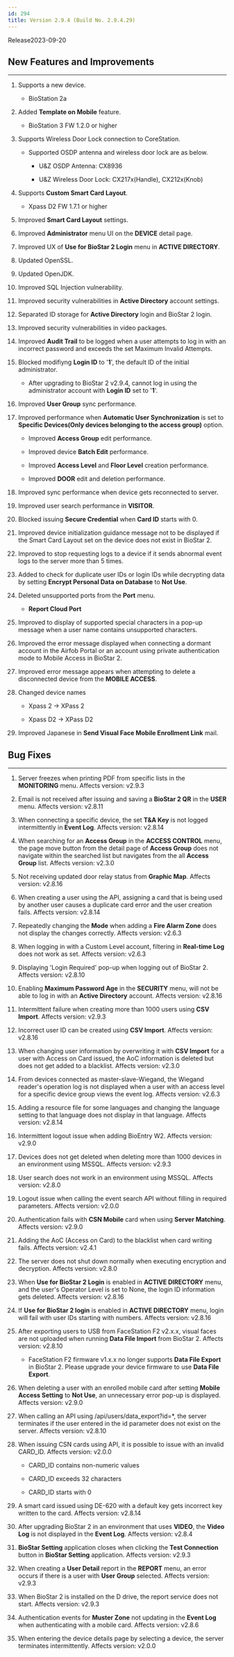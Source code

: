```yaml
---
id: 294
title: Version 2.9.4 (Build No. 2.9.4.29)
---
```


Release<Separator/>2023-09-20

## New Features and Improvements

---

1. Supports a new device.

    * BioStation 2a

1. Added **Template on Mobile** feature.

    * BioStation 3 FW 1.2.0 or higher

1. Supports Wireless Door Lock connection to CoreStation.

    * Supported OSDP antenna and wireless door lock are as below.

        * U&Z OSDP Antenna: CX8936

        * U&Z Wireless Door Lock: CX217x(Handle), CX212x(Knob)

1. Supports **Custom Smart Card Layout**.

    * Xpass D2 FW 1.7.1 or higher

1. Improved **Smart Card Layout** settings.

1. Improved **Administrator** menu UI on the **DEVICE** detail page.

1. Improved UX of **Use for BioStar 2 Login** menu in **ACTIVE DIRECTORY**.

1. Updated OpenSSL.

1. Updated OpenJDK.

1. Improved SQL Injection vulnerability.

1. Improved security vulnerabilities in **Active Directory** account settings.

1. Separated ID storage for **Active Directory** login and BioStar 2 login.

1. Improved security vulnerabilities in video packages.

1. Improved **Audit Trail** to be logged when a user attempts to log in with an incorrect password and exceeds the set Maximum Invalid Attempts.

1. Blocked modifiyng **Login ID** to '**1**', the default ID of the initial administrator.

    * After upgrading to BioStar 2 v2.9.4, cannot log in using the administrator account with **Login ID** set to '**1**'.

1. Improved **User Group** sync performance.

1. Improved performance when **Automatic User Synchronization** is set to **Specific Devices(Only devices belonging to the access group)** option.

    * Improved **Access Group** edit performance.

    * Improved device **Batch Edit** performance.

    * Improved **Access Level** and **Floor Level** creation performance.

    * Improved **DOOR** edit and deletion performance.

1. Improved sync performance when device gets reconnected to server.

1. Improved user search performance in **VISITOR**.

1. Blocked issuing **Secure Credential** when **Card ID** starts with 0.

1. Improved device initialization guidance message not to be displayed if the Smart Card Layout set on the device does not exist in BioStar 2.

1. Improved to stop requesting logs to a device if it sends abnormal event logs to the server more than 5 times.

1. Added to check for duplicate user IDs or login IDs while decrypting data by setting **Encrypt Personal Data on Database** to **Not Use**.

1. Deleted unsupported ports from the **Port** menu.

    * **Report Cloud Port**

1. Improved to display of supported special characters in a pop-up message when a user name contains unsupported characters.

1. Improved the error message displayed when connecting a dormant account in the Airfob Portal or an account using private authentication mode to Mobile Access in BioStar 2.

1. Improved error message appears when attempting to delete a disconnected device from the **MOBILE ACCESS**.

1. Changed device names

    * Xpass 2 → XPass 2

    * Xpass D2 → XPass D2

1. Improved Japanese in **Send Visual Face Mobile Enrollment Link** mail.

## Bug Fixes

---

<BugLists>

1. Server freezes when printing PDF from specific lists in the **MONITORING** menu. <Badge>Affects version: v2.9.3</Badge>

1. Email is not received after issuing and saving a **BioStar 2 QR** in the **USER** menu. <Badge>Affects version: v2.8.11</Badge>

1. When connecting a specific device, the set **T&A Key** is not logged intermittently in **Event Log**. <Badge>Affects version: v2.8.14</Badge>

1. When searching for an **Access Group** in the **ACCESS CONTROL** menu, the page move button from the detail page of **Access Group** does not navigate within the searched list but navigates from the all **Access Group** list. <Badge>Affects version: v2.3.0</Badge>

1. Not receiving updated door relay status from **Graphic Map**. <Badge>Affects version: v2.8.16</Badge>

1. When creating a user using the API, assigning a card that is being used by another user causes a duplicate card error and the user creation fails. <Badge>Affects version: v2.8.14</Badge>

1. Repeatedly changing the **Mode** when adding a **Fire Alarm Zone** does not display the changes correctly. <Badge>Affects version: v2.6.3</Badge>

1. When logging in with a Custom Level account, filtering in **Real-time Log** does not work as set. <Badge>Affects version: v2.6.3</Badge>

1. Displaying 'Login Required' pop-up when logging out of BioStar 2. <Badge>Affects version: v2.8.10</Badge>

1. Enabling **Maximum Password Age** in the **SECURITY** menu, will not be able to log in with an **Active Directory** account. <Badge>Affects version: v2.8.16</Badge>

1. Intermittent failure when creating more than 1000 users using **CSV Import**. <Badge>Affects version: v2.9.3</Badge>

1. Incorrect user ID can be created using **CSV Import**. <Badge>Affects version: v2.8.16</Badge>

1. When changing user information by overwriting it with **CSV Import** for a user with Access on Card issued, the AoC information is deleted but does not get added to a blacklist. <Badge>Affects version: v2.3.0</Badge>

1. From devices connected as master-slave-Wiegand, the Wiegand reader's operation log is not displayed when a user with an access level for a specific device group views the event log. <Badge>Affects version: v2.6.3</Badge>

1. Adding a resource file for some languages and changing the language setting to that language does not display in that language. <Badge>Affects version: v2.8.14</Badge>

1. Intermittent logout issue when adding BioEntry W2. <Badge>Affects version: v2.9.0</Badge>

1. Devices does not get deleted when deleting more than 1000 devices in an environment using MSSQL. <Badge>Affects version: v2.9.3</Badge>

1. User search does not work in an environment using MSSQL. <Badge>Affects version: v2.8.0</Badge>

1. Logout issue when calling the event search API without filling in required parameters. <Badge>Affects version: v2.0.0</Badge>

1. Authentication fails with **CSN Mobile** card when using **Server Matching**. <Badge>Affects version: v2.9.0</Badge>

1. Adding the AoC (Access on Card) to the blacklist when card writing fails. <Badge>Affects version: v2.4.1</Badge>

1. The server does not shut down normally when executing encryption and decryption. <Badge>Affects version: v2.8.0</Badge>

1. When **Use for BioStar 2 Login** is enabled in **ACTIVE DIRECTORY** menu, and the user's Operator Level is set to None, the login ID information gets deleted. <Badge>Affects version: v2.8.16</Badge>

1. If **Use for BioStar 2 login** is enabled in **ACTIVE DIRECTORY** menu, login will fail with user IDs starting with numbers. <Badge>Affects version: v2.8.16</Badge>

1. After exporting users to USB from FaceStation F2 v2.x.x, visual faces are not uploaded when running **Data File Import** from BioStar 2. <Badge>Affects version: v2.8.10</Badge>

    * FaceStation F2 firmware v1.x.x no longer supports **Data File Export** in BioStar 2. Please upgrade your device firmware to use **Data File Export**.

1. When deleting a user with an enrolled mobile card after setting **Mobile Access Setting** to **Not Use**, an unnecessary error pop-up is displayed. <Badge>Affects version: v2.9.0</Badge>

1. When calling an API using /api/users/data_export?id=*, the server terminates if the user entered in the id parameter does not exist on the server. <Badge>Affects version: v2.8.10</Badge>

1. When issuing CSN cards using API, it is possible to issue with an invalid CARD_ID. <Badge>Affects version: v2.0.0</Badge>

    * CARD_ID contains non-numeric values

    * CARD_ID exceeds 32 characters

    * CARD_ID starts with 0

1. A smart card issued using DE-620 with a default key gets incorrect key written to the card. <Badge>Affects version: v2.8.14</Badge>

1. After upgrading BioStar 2 in an environment that uses **VIDEO**, the **Video Log** is not displayed in the **Event Log**. <Badge>Affects version: v2.8.4</Badge>

1. **BioStar Setting** application closes when clicking the **Test Connection** button in **BioStar Setting** application. <Badge>Affects version: v2.9.3</Badge>

1. When creating a **User Detail** report in the **REPORT** menu, an error occurs if there is a user with **User Group** selected. <Badge>Affects version: v2.9.3</Badge>

1. When BioStar 2 is installed on the D drive, the report service does not start. <Badge>Affects version: v2.9.3</Badge>

1. Authentication events for **Muster Zone** not updating in the **Event Log** when authenticating with a mobile card. <Badge>Affects version: v2.8.6</Badge>

1. When entering the device details page by selecting a device, the server terminates intermittently. <Badge>Affects version: v2.0.0</Badge>

</BugLists>